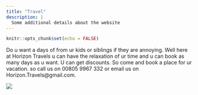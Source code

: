 ```yaml
---
title: "Travel"
description: |
  Some additional details about the website
---
```


```r
knitr::opts_chunk$set(echo = FALSE)
``` 

 Do u want a days of from ur kids or siblings if they are annoying. Well here at Horizon Travels u can have the relaxation of ur time and u can book as many days as u want. U can get discounts. So come and book a place for ur vacation. so call us on 00805 9967 332
or email us on Horizon.Travels@gmail.com.

![](Images/heheheh.jpg)